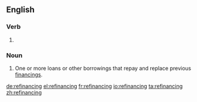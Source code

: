 ==English==

===Verb===
{{head|en|present participle}}

# {{present participle of|refinance|lang=en|nocat=1}}

===Noun===
{{en-noun}}

# {{context|finance|lang=en}} One or more loans or other borrowings that repay and replace previous [[financing]]s.

[[de:refinancing]]
[[el:refinancing]]
[[fr:refinancing]]
[[io:refinancing]]
[[ta:refinancing]]
[[zh:refinancing]]